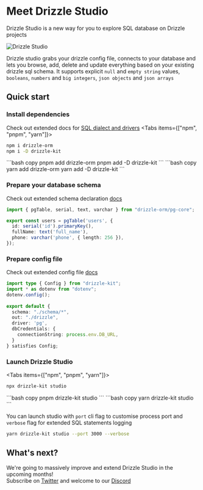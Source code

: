 
# Meet Drizzle Studio
Drizzle Studio is a new way for you to explore SQL database on Drizzle projects

![Drizzle Studio](../../assets/drizzle-studio.jpg)

Drizzle studio grabs your drizzle config file, connects to your database and lets you browse, add, 
delete and update everything based on your existing drizzle sql schema. It supports explicit `null` and `empty string` values, 
`booleans`, `numbers` and `big integers`, `json objects` and `json arrays`  

## Quick start
<Steps>

### Install dependencies
Check out extended docs for [SQL dialect and drivers](/docs/installation-and-db-connection)
<Tabs items={["npm", "pnpm", "yarn"]}>
<Tab>
```bash copy
npm i drizzle-orm
npm i -D drizzle-kit
```
</Tab>
<Tab>
```bash copy
pnpm add drizzle-orm
pnpm add -D drizzle-kit
```
</Tab>
<Tab>
```bash copy
yarn add drizzle-orm
yarn add -D drizzle-kit
```
</Tab>
</Tabs>

### Prepare your database schema
Check out extended schema declaration [docs](/docs/sql-schema-declaration)
```typescript copy filename="schema.ts"
import { pgTable, serial, text, varchar } from "drizzle-orm/pg-core";

export const users = pgTable('users', {
  id: serial('id').primaryKey(),
  fullName: text('full_name'),
  phone: varchar('phone', { length: 256 }),
});
```

### Prepare config file
Check out extended config file [docs](/kit-docs/conf)
```typescript copy filename="drizzle.config.ts"
import type { Config } from "drizzle-kit";
import * as dotenv from "dotenv";
dotenv.config();
 
export default {
  schema: "./schema/*",
  out: "./drizzle",
  driver: 'pg',
  dbCredentials: {
    connectionString: process.env.DB_URL,
  }
} satisfies Config;
```
### Launch Drizzle Studio
<Tabs items={["npm", "pnpm", "yarn"]}>
<Tab>
```bash copy
npx drizzle-kit studio
```
</Tab>
<Tab>
```bash copy
pnpm drizzle-kit studio
```
</Tab>
<Tab>
```bash copy
yarn drizzle-kit studio
```
</Tab>
</Tabs>

You can launch studio with `port` cli flag to customise process port and `verbose` flag for extended SQL statements logging
```bash
yarn drizzle-kit studio --port 3000 --verbose
```
</Steps>


## What's next?
We're going to massively improve and extend Drizzle Studio in the upcoming months!   
Subscribe on [Twitter](https://twitter.com/drizzleorm) and welcome to our [Discord](https://driz.li/discord)
